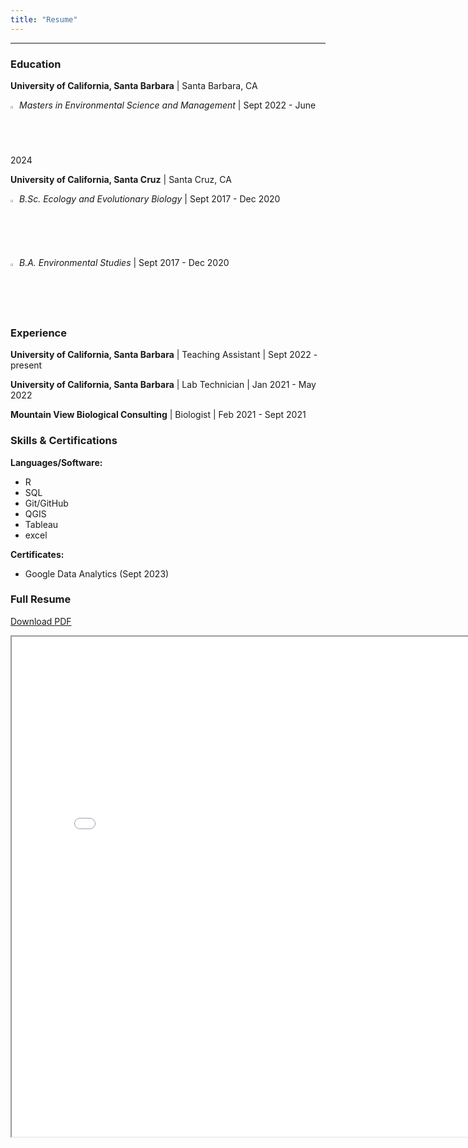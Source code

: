 ```yaml
---
title: "Resume"
---
```

<hr class="custom-line">

::: panel-tabset

### Education 

**University of California, Santa Barbara** \| Santa Barbara, CA 

![](images/cap2.svg){width="2%"} *Masters in Environmental Science and Management* \| Sept 2022 - June 2024

**University of California, Santa Cruz** \| Santa Cruz, CA

![](images/cap2.svg){width="2%"} *B.Sc. Ecology and Evolutionary Biology* \| Sept 2017 - Dec 2020 

![](images/cap2.svg){width="2%"} *B.A. Environmental Studies* \| Sept 2017 - Dec 2020


### Experience 

**University of California, Santa Barbara** \| Teaching Assistant \| Sept 2022 - present

**University of California, Santa Barbara** \| Lab Technician \| Jan 2021 - May 2022

**Mountain View Biological Consulting** \| Biologist \| Feb 2021 - Sept 2021

### Skills & Certifications

**Languages/Software:** 

-  R 
-  SQL 
-  Git/GitHub 
-  QGIS  
-  Tableau 
- excel 

**Certificates:** 

-  Google Data Analytics (Sept 2023)

### Full Resume
 [Download PDF](rh_resume.pdf)

<iframe
  width="800"
  height="800"
  src="rh_resume.pdf">
</iframe>
:::